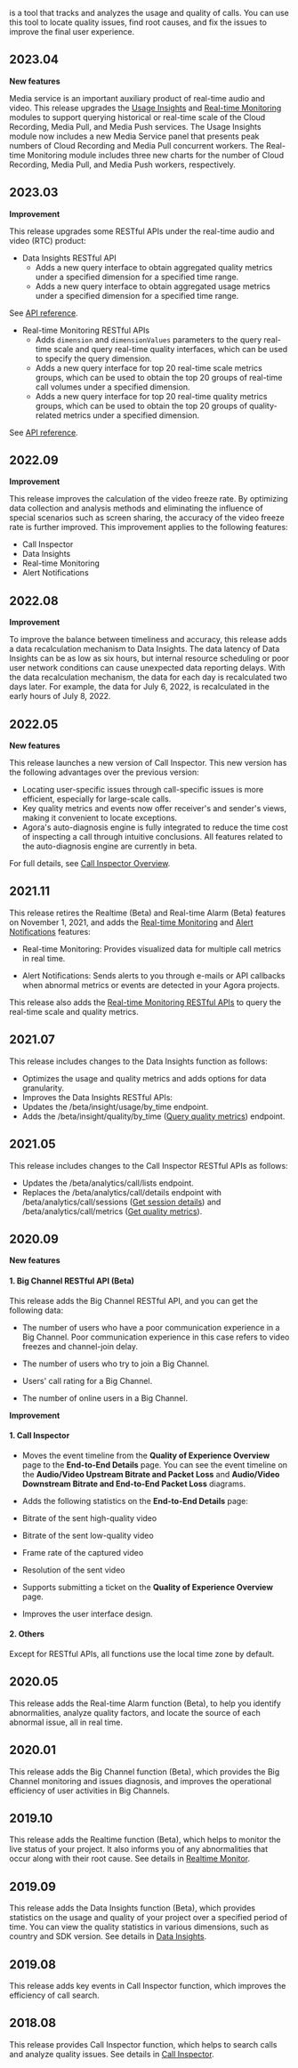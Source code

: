 

<Vpd k="NAME"/> is a tool that tracks and analyzes the usage and quality of calls. You can use this tool to locate quality issues, find root causes, and fix the issues to improve the final user experience.

## 2023.04

**New features**

Media service is an important auxiliary product of real-time audio and video. This release upgrades the [Usage Insights](/agora-analytics/analyze/video-voice-sdk/data-insight#usage-insights) and [Real-time Monitoring](/agora-analytics/analyze/video-voice-sdk/monitor) modules to support querying historical or real-time scale of the Cloud Recording, Media Pull, and Media Push services. The Usage Insights module now includes a new Media Service panel that presents peak numbers of Cloud Recording and Media Pull concurrent workers. The Real-time Monitoring module includes three new charts for the number of Cloud Recording, Media Pull, and Media Push workers, respectively.

## 2023.03

**Improvement**

This release upgrades some RESTful APIs under the real-time audio and video (RTC) product:

- Data Insights RESTful API
  - Adds a new query interface to obtain aggregated quality metrics under a specified dimension for a specified time range.
  - Adds a new query interface to obtain aggregated usage metrics under a specified dimension for a specified time range.

See [API reference](/agora-analytics/reference/api#data-insights).

- Real-time Monitoring RESTful APIs
  - Adds `dimension` and `dimensionValues` parameters to the query real-time scale and query real-time quality interfaces, which can be used to specify the query dimension.
  - Adds a new query interface for top 20 real-time scale metrics groups, which can be used to obtain the top 20 groups of real-time call volumes under a specified dimension.
  - Adds a new query interface for top 20 real-time quality metrics groups, which can be used to obtain the top 20 groups of quality-related metrics under a specified dimension.

See [API reference](/agora-analytics/reference/api#real-time-monitoring).

## 2022.09

**Improvement**

This release improves the calculation of the video freeze rate. By optimizing data collection and analysis methods and eliminating the influence of special scenarios such as screen sharing, the accuracy of the video freeze rate is further improved. This improvement applies to the following features:
- Call Inspector
- Data Insights
- Real-time Monitoring
- Alert Notifications

## 2022.08

**Improvement**

To improve the balance between timeliness and accuracy, this release adds a data recalculation mechanism to Data Insights. The data latency of Data Insights can be as low as six hours, but  internal resource scheduling or poor user network conditions can cause unexpected data reporting delays. With the data recalculation mechanism, the data for each day is recalculated two days later. For example, the data for July 6, 2022, is recalculated in the early hours of July 8, 2022.

## 2022.05

**New features**

This release launches a new version of Call Inspector. This new version has the following advantages over the previous version:

- Locating user-specific issues through call-specific issues is more efficient, especially for large-scale calls.
- Key quality metrics and events now offer receiver's and sender's views, making it convenient to locate exceptions.
- Agora's auto-diagnosis engine is fully integrated to reduce the time cost of inspecting a call through intuitive conclusions. All features related to the auto-diagnosis engine are currently in beta.

For full details, see [Call Inspector Overview](/agora-analytics/analyze/video-voice-sdk/call-search).

## 2021.11

This release retires the Realtime (Beta) and Real-time Alarm (Beta) features on November 1, 2021, and adds the [Real-time Monitoring](/agora-analytics/analyze/video-voice-sdk/monitor) and [Alert Notifications](/agora-analytics/analyze/video-voice-sdk/alarm) features:

-   Real-time Monitoring: Provides visualized data for multiple call metrics in real time.

-   Alert Notifications: Sends alerts to you through e-mails or API callbacks when abnormal metrics or events are detected in your Agora <Vg k="VSDK" /> projects.

This release also adds the [Real-time Monitoring RESTful APIs](../reference/api#real-time-monitoring) to query the real-time scale and quality metrics.

## 2021.07

This release includes changes to the Data Insights function as follows:
- Optimizes the usage and quality metrics and adds options for data granularity.
- Improves the Data Insights RESTful APIs:
- Updates the /beta/insight/usage/by\_time endpoint.
- Adds the /beta/insight/quality/by\_time ([Query quality metrics](../reference/api#query-quality-metrics)) endpoint.

## 2021.05

This release includes changes to the Call Inspector RESTful APIs as follows:
- Updates the /beta/analytics/call/lists endpoint.
- Replaces the /beta/analytics/call/details endpoint with /beta/analytics/call/sessions ([Get session details](../reference/api#get-session-details)) and /beta/analytics/call/metrics ([Get quality metrics](../reference/api#get-quality-metrics)).

## 2020.09

**New features**

#### 1. Big Channel RESTful API (Beta)

This release adds the Big Channel RESTful API, and you can get the following data:

-   The number of users who have a poor communication experience in a Big Channel. Poor communication experience in this case refers to video freezes and channel-join delay.

-   The number of users who try to join a Big Channel.

-   Users' call rating for a Big Channel.

-   The number of online users in a Big Channel.

**Improvement**

#### 1. Call Inspector

-   Moves the event timeline from the **Quality of Experience Overview** page to the **End-to-End Details** page. You can see the event timeline on the **Audio/Video Upstream Bitrate and Packet Loss** and **Audio/Video Downstream Bitrate and End-to-End Packet Loss** diagrams.

-   Adds the following statistics on the **End-to-End Details** page:

-   Bitrate of the sent high-quality video

-   Bitrate of the sent low-quality video

-   Frame rate of the captured video

-   Resolution of the sent video

-   Supports submitting a ticket on the **Quality of Experience Overview** page.

-   Improves the user interface design.

#### 2. Others

Except for RESTful APIs, all <Vpd k="NAME"/> functions use the local time zone by default.

## 2020.05

This release adds the Real-time Alarm function (Beta), to help you identify abnormalities, analyze quality factors, and locate the source of each abnormal issue, all in real time.

## 2020.01

This release adds the Big Channel function (Beta), which provides the Big Channel monitoring and issues diagnosis, and improves the operational efficiency of user activities in Big Channels.

## 2019.10

This release adds the Realtime function (Beta), which helps to monitor the live status of your project. It also informs you of any abnormalities that occur along with their root cause. See details in [Realtime Monitor](/agora-analytics/analyze/video-voice-sdk/monitor).

## 2019.09

This release adds the Data Insights function (Beta), which provides statistics on the usage and quality of your project over a specified period of time. You can view the quality statistics in various dimensions, such as country and SDK version. See details in [Data Insights](/agora-analytics/analyze/video-voice-sdk/data-insight).

## 2019.08

This release adds key events in Call Inspector function, which improves the efficiency of call search.

## 2018.08

This release provides Call Inspector function, which helps to search calls and analyze quality issues. See details in [Call Inspector](/agora-analytics/analyze/video-voice-sdk/call-search).

